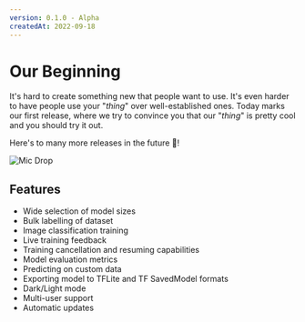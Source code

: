 ```yaml
---
version: 0.1.0 - Alpha
createdAt: 2022-09-18
---
```



<ChangelogIntroImage src='/changelog/0.1.0-app-screenshot.jpg' title='Thia App Screenshot' />

# Our Beginning

It's hard to create something new that people want to use. It's even harder to have people use your "_thing_" over well-established ones. Today marks our first release,
where we try to convince you that our "_thing_" is pretty cool and you should try it out.

Here's to many more releases in the future 🍻!

![Mic Drop][1]

## Features

-   Wide selection of model sizes
-   Bulk labelling of dataset
-   Image classification training
-   Live training feedback
-   Training cancellation and resuming capabilities
-   Model evaluation metrics
-   Predicting on custom data
-   Exporting model to TFLite and TF SavedModel formats
-   Dark/Light mode
-   Multi-user support
-   Automatic updates

[1]: /changelog/minion_mic_drop.gif 'Mic Drop'

